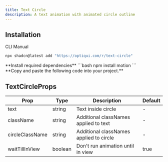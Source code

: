 ```yaml
---
title: Text Circle
description: A text animation with animated circle outline
---
```


<ComponentPreview name="text-circle-example" className="" />

## Installation

<Tabs defaultValue="cli">

<TabsList>
  <TabsTrigger value="cli">CLI</TabsTrigger>
  <TabsTrigger value="manual">Manual</TabsTrigger>
</TabsList>
<TabsContent value="cli">

```bash
npx shadcn@latest add "https://optiqui.com/r/text-circle"
```

</TabsContent>
<TabsContent value="manual" className="mt-8">

<Stepper>
<div>
 **Install required dependencies**
 ```bash
npm install motion
 ```
</div>
<div>
**Copy and paste the following code into your project.**
<ComponentSource name="text-circle" />
</div>
</Stepper>
</TabsContent>
</Tabs>

## TextCircleProps

<div className="table-wrapper">
  <table>
    <thead>
      <tr>
        <th>Prop</th>
        <th>Type</th>
        <th>Description</th>
        <th>Default</th>
      </tr>
    </thead>
    <tbody>
      <tr>
        <td>text</td>
        <td>string</td>
        <td>Text inside circle</td>
        <td>-</td>
      </tr>
      <tr>
        <td>className</td>
        <td>string</td>
        <td>Additional classNames applied to text</td>
        <td>-</td>
      </tr>
      <tr>
        <td>circleClassName</td>
        <td>string</td>
        <td>Additional classNames applied to circle</td>
        <td>-</td>
      </tr>
      <tr>
        <td>waitTillInView</td>
        <td>boolean</td>
        <td>Don't run animation until in view</td>
        <td>true</td>
      </tr>
    </tbody>
  </table>
</div>
